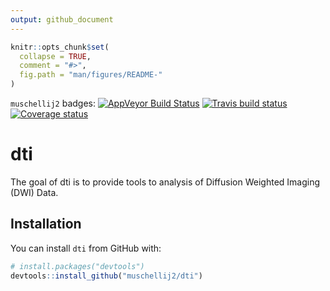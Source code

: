 ```yaml
---
output: github_document
---
```


<!-- README.md is generated from README.Rmd. Please edit that file -->

```r
knitr::opts_chunk$set(
  collapse = TRUE,
  comment = "#>",
  fig.path = "man/figures/README-"
)
```

`muschellij2` badges:
[![AppVeyor Build Status](https://ci.appveyor.com/api/projects/status/github/muschellij2/dti?branch=master&svg=true)](https://ci.appveyor.com/project/muschellij2/dti)
[![Travis build status](https://travis-ci.org/muschellij2/dti.svg?branch=master)](https://travis-ci.org/muschellij2/dti)
[![Coverage status](https://codecov.io/gh/muschellij2/dti/branch/master/graph/badge.svg)](https://codecov.io/github/muschellij2/dti?branch=master)

# dti

The goal of dti is to provide tools to analysis of Diffusion Weighted Imaging 
(DWI) Data.

## Installation

You can install `dti` from GitHub with:

```r
# install.packages("devtools")
devtools::install_github("muschellij2/dti")
```

